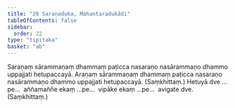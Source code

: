 ```yaml
---
title: "28 Saraṇaduka, Mahantaradukādi"
tableOfContents: false
sidebar:
  order: 22
type: "tipitaka"
basket: "ab"
---
```



<DynamicBreadcrumb />

<Division number="95">

<Paragraph number="222">
Saraṇaṃ sārammaṇaṃ dhammaṃ paṭicca nasaraṇo nasārammaṇo dhammo uppajjati hetupaccayā. Araṇaṃ sārammaṇaṃ dhammaṃ paṭicca nasaraṇo nasārammaṇo dhammo uppajjati hetupaccayā. (Saṃkhittaṃ.)
</Paragraph>

<Paragraph number="223">
Hetuyā dve …pe…  aññamaññe ekaṃ …pe…  vipāke ekaṃ …pe…  avigate dve. (Saṃkhittaṃ.)
</Paragraph>
</Division>